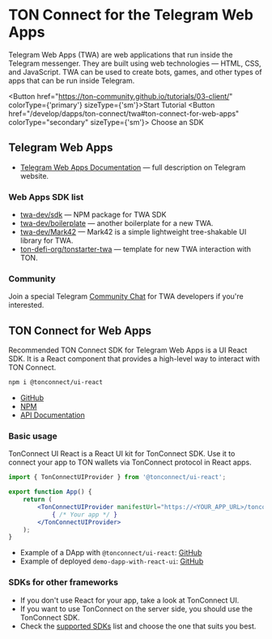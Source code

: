 
# TON Connect for the Telegram Web Apps

Telegram Web Apps (TWA) are web applications that run inside the Telegram messenger. They are built using web technologies — HTML, CSS, and JavaScript. TWA can be used to create bots, games, and other types of apps that can be run inside Telegram.


<Button href="https://ton-community.github.io/tutorials/03-client/" colorType={'primary'} sizeType={'sm'}>Start Tutorial</Button>
<Button href="/develop/dapps/ton-connect/twa#ton-connect-for-web-apps"
        colorType="secondary" sizeType={'sm'}>
  Choose an SDK
</Button>




## Telegram Web Apps

- [Telegram Web Apps Documentation](https://core.telegram.org/bots/webapps) — full description on Telegram website.

### Web Apps SDK list

- [twa-dev/sdk](https://github.com/twa-dev/sdk) — NPM package for TWA SDK
- [twa-dev/boilerplate](https://github.com/twa-dev/Boilerplate) — another boilerplate for a new TWA.
- [twa-dev/Mark42](https://github.com/twa-dev/Mark42) — Mark42 is a simple lightweight tree-shakable UI library for TWA.
- [ton-defi-org/tonstarter-twa](https://github.com/ton-defi-org/tonstarter-twa) — template for new TWA interaction with TON.

### Community

Join a special Telegram [Community Chat](https://t.me/+1mQMqTopB1FkNjIy) for TWA developers if you're interested.

## TON Connect for Web Apps


Recommended TON Connect SDK for Telegram Web Apps is a UI React SDK. It is a React component that provides a high-level way to interact with TON Connect.

```bash
npm i @tonconnect/ui-react
```

- [GitHub](https://github.com/ton-connect/sdk/tree/main/packages/ui-react)
- [NPM](https://www.npmjs.com/package/@tonconnect/ui-react)
- [API Documentation](https://ton-connect.github.io/sdk/modules/_tonconnect_ui_react.html)

### Basic usage

TonConnect UI React is a React UI kit for TonConnect SDK. Use it to connect your app to TON wallets via TonConnect protocol in React apps.

```jsx
import { TonConnectUIProvider } from '@tonconnect/ui-react';

export function App() {
    return (
        <TonConnectUIProvider manifestUrl="https://<YOUR_APP_URL>/tonconnect-manifest.json">
            { /* Your app */ }
        </TonConnectUIProvider>
    );
}
```

* Example of a DApp with `@tonconnect/ui-react`: [GitHub](https://github.com/ton-connect/demo-dapp-with-react-ui)
* Example of deployed `demo-dapp-with-react-ui`: [GitHub](https://ton-connect.github.io/demo-dapp-with-react-ui/)

### SDKs for other frameworks

- If you don't use React for your app, take a look at TonConnect UI.
- If you want to use TonConnect on the server side, you should use the TonConnect SDK.
- Check the [supported SDKs](/develop/dapps/ton-connect/developers) list and choose the one that suits you best.